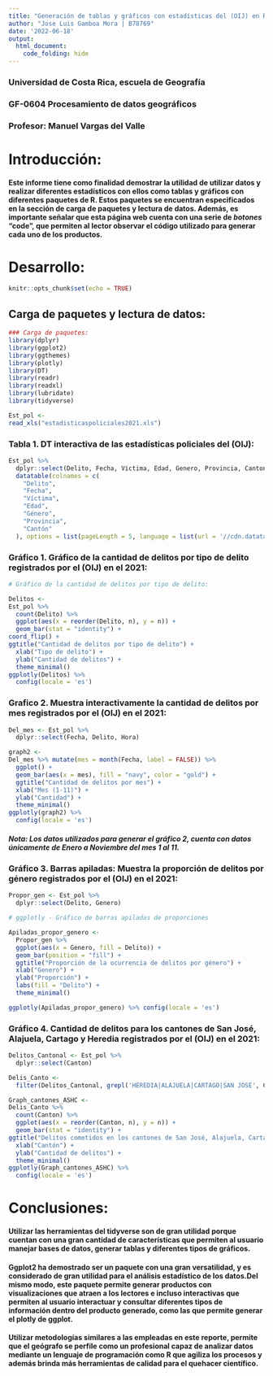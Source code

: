 ---
title: "Generación de tablas y gráficos con estadísticas del (OIJ) en R"
author: "Jose Luis Gamboa Mora | B78769"
date: '2022-06-18'
output: 
  html_document:
    code_folding: hide
---
### Universidad de Costa Rica, escuela de Geografía
### GF-0604 Procesamiento de datos geográficos
### Profesor: Manuel Vargas del Valle
# Introducción:
#### Este informe tiene como finalidad demostrar la utilidad de utilizar datos y realizar diferentes estadísticos con ellos como **tablas** y **gráficos** con diferentes paquetes de R. Estos paquetes se encuentran especificados en la sección de carga de paquetes y lectura de datos. Además, es importante señalar que esta página web cuenta con una serie de _botones_ "code", que permiten al lector observar el código utilizado para generar cada uno de los productos.

# Desarrollo:
```{r setup, message=FALSE}
knitr::opts_chunk$set(echo = TRUE)
```

## Carga de paquetes y lectura de datos:

```{r carga de paquetes, message=FALSE}
### Carga de paquetes:
library(dplyr)
library(ggplot2)
library(ggthemes)
library(plotly)
library(DT)
library(readr)
library(readxl)
library(lubridate)
library(tidyverse)
```

```{r lectura-datos, message=FALSE}
Est_pol <-
read_xls("estadisticaspoliciales2021.xls") 
```

### Tabla 1. DT interactiva de las estadísticas policiales del (OIJ):

```{r tabla, message=FALSE}
Est_pol %>%
  dplyr::select(Delito, Fecha, Victima, Edad, Genero, Provincia, Canton) %>%
  datatable(colnames = c(
    "Delito",
    "Fecha",
    "Víctima",
    "Edad",
    "Género",
    "Provincia",
    "Cantón"
  ), options = list(pageLength = 5, language = list(url = '//cdn.datatables.net/plug-ins/1.10.11/i18n/Spanish.json')))
```

### Gráfico 1. Gráfico de la cantidad de delitos por tipo de delito registrados por el (OIJ) en el 2021:

```{r gráfico-1, message=FALSE}
# Gráfico de la cantidad de delitos por tipo de delito:

Delitos <-
Est_pol %>%
  count(Delito) %>%
  ggplot(aes(x = reorder(Delito, n), y = n)) + 
  geom_bar(stat = "identity") +
coord_flip() +
ggtitle("Cantidad de delitos por tipo de delito") + 
  xlab("Tipo de delito") + 
  ylab("Cantidad de delitos") + 
  theme_minimal()
ggplotly(Delitos) %>% 
  config(locale = 'es')
```
### Grafico 2. Muestra interactivamente la cantidad de delitos por mes registrados por el (OIJ) en el 2021:

```{r Grafico-2, message=FALSE}
Del_mes <- Est_pol %>%
  dplyr::select(Fecha, Delito, Hora)
```
```{r Grafico-2.0, message=FALSE}
graph2 <- 
Del_mes %>% mutate(mes = month(Fecha, label = FALSE)) %>%
  ggplot() +
  geom_bar(aes(x = mes), fill = "navy", color = "gold") + 
  ggtitle("Cantidad de delitos por mes") + 
  xlab("Mes (1-11)") + 
  ylab("Cantidad") + 
  theme_minimal() 
ggplotly(graph2) %>%
  config(locale = 'es')
```
##### Nota: Los datos utilizados para generar el gráfico 2, cuenta con datos únicamente de Enero a Noviembre del mes 1 al 11. 


### Gráfico 3. Barras apiladas: Muestra la proporción de delitos por género registrados por el (OIJ) en el 2021: 

```{r definir variables a utilizar, message=FALSE}
Propor_gen <- Est_pol %>%
  dplyr::select(Delito, Genero)
```
```{r grafico de barras apiladas, message=FALSE}
# ggplotly - Gráfico de barras apiladas de proporciones

Apiladas_propor_genero <-
  Propor_gen %>%
  ggplot(aes(x = Genero, fill = Delito)) + 
  geom_bar(position = "fill") +
  ggtitle("Proporción de la ocurrencia de delitos por género") +
  xlab("Genero") +
  ylab("Proporción") +
  labs(fill = "Delito") +
  theme_minimal()

ggplotly(Apiladas_propor_genero) %>% config(locale = 'es')
```

### Gráfico 4. Cantidad de delitos para los cantones de San José, Alajuela, Cartago y Heredia registrados por el (OIJ) en el 2021:

```{r selección de variable a utilizar, message=FALSE}
Delitos_Cantonal <- Est_pol %>%
  dplyr::select(Canton)
```
```{r filtrado, message=FALSE}
Delis_Canto <- 
  filter(Delitos_Cantonal, grepl('HEREDIA|ALAJUELA|CARTAGO|SAN JOSE', Canton))
```
```{r gráfico delitos cantones, message=FALSE}
Graph_cantones_ASHC <-
Delis_Canto %>% 
  count(Canton) %>%
  ggplot(aes(x = reorder(Canton, n), y = n)) + 
  geom_bar(stat = "identity") + 
ggtitle("Delitos cometidos en los cantones de San José, Alajuela, Cartago y Heredia") + 
  xlab("Cantón") + 
  ylab("Cantidad de delitos") + 
  theme_minimal()
ggplotly(Graph_cantones_ASHC) %>% 
  config(locale = 'es')
```

# Conclusiones:
#### Utilizar las herramientas del tidyverse son de gran utilidad porque cuentan con una gran cantidad de características que permiten al usuario manejar bases de datos, generar tablas y diferentes tipos de gráficos. 

#### Ggplot2 ha demostrado ser un paquete con una gran versatilidad, y es considerado de gran utilidad para el análisis estadístico de los datos.Del mismo modo, este paquete permite generar productos con visualizaciones que atraen a los lectores e incluso interactivas que permiten al usuario interactuar y consultar diferentes tipos de información dentro del producto generado, como las que permite generar el plotly de ggplot.

#### Utilizar metodologías similares a las empleadas en este reporte, permite que el geógrafo se perfile como un profesional capaz de analizar datos mediante un lenguaje de programación como R que agiliza los procesos y además brinda más herramientas de calidad para el quehacer científico. 